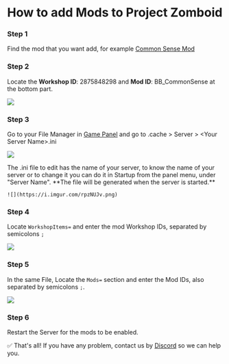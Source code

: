 # How to add Mods to Project Zomboid


<Steps>

### Step 1

Find the mod that you want add, for example [Common Sense Mod](https://www.nexusmods.com/projectzomboid/mods/87)

### Step 2

Locate the **Workshop ID**: 2875848298 and **Mod ID**: BB_CommonSense at the bottom part.

![](https://i.imgur.com/cEoRGHA.png)

### Step 3

Go to your File Manager in [Game Panel](https://panel.vexyhost.com) and go to .cache > Server > \<Your Server Name\>.ini

![](https://i.imgur.com/W7QJ7iz.png)

<Callout type="info">
    The .ini file to edit has the name of your server, to know the name of your server or to change it you can do it in Startup from the panel menu, under "Server Name". **The file will be generated when the server is started.**
    
    ![](https://i.imgur.com/rpzNUJv.png)
</Callout>

### Step 4

Locate <Code>WorkshopItems=</Code> and enter the mod Workshop IDs, separated by semicolons <Code>;</Code>

![](https://i.imgur.com/Rfj5vS1.png)

### Step 5

In the same File, Locate the <Code>Mods=</Code> section and enter the Mod IDs, also separated by semicolons <Code>;</Code>.

![](https://i.imgur.com/es7Yj0v.png)

### Step 6

Restart the Server for the mods to be enabled.

</Steps>

✅ That's all! If you have any problem, contact us by [Discord](https://discord.vexyhost.com/) so we can help you.